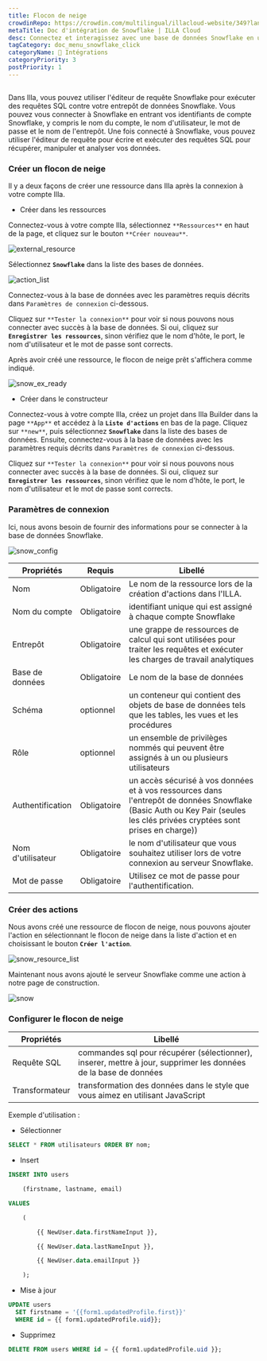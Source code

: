 ```yaml
---
title: Flocon de neige
crowdinRepo: https://crowdin.com/multilingual/illacloud-website/349?languages=fr&filter=basic&value=0
metaTitle: Doc d'intégration de Snowflake | ILLA Cloud
desc: Connectez et interagissez avec une base de données Snowflake en utilisant ILLA Cloud. Créez des applications qui peuvent interroger, manipuler et visualiser des données. Automatiser et optimiser les flux de données.
tagCategory: doc_menu_snowflake_click
categoryName: 🔨 Intégrations
categoryPriority: 3
postPriority: 1
---
```


## <h2 hidden>Qu'est-ce que le flocon de neige ?</h2>

Dans Illa, vous pouvez utiliser l'éditeur de requête Snowflake pour exécuter des requêtes SQL contre votre entrepôt de données Snowflake. Vous pouvez vous connecter à Snowflake en entrant vos identifiants de compte Snowflake, y compris le nom du compte, le nom d'utilisateur, le mot de passe et le nom de l'entrepôt. Une fois connecté à Snowflake, vous pouvez utiliser l'éditeur de requête pour écrire et exécuter des requêtes SQL pour récupérer, manipuler et analyser vos données.

### Créer un flocon de neige

Il y a deux façons de créer une ressource dans Illa après la connexion à votre compte Illa.

-   Créer dans les ressources

Connectez-vous à votre compte Illa, sélectionnez `**Ressources**` en haut de la page, et cliquez sur le bouton `**Créer nouveau**`.

![external_resource](https://cdn.illacloud.com/official-website/img/docs/external_resource.png)

Sélectionnez **`Snowflake`** dans la liste des bases de données.

![action_list](https://cdn.illacloud.com/official-website/img/docs/action_list.png)

Connectez-vous à la base de données avec les paramètres requis décrits dans `Paramètres de connexion` ci-dessous.

Cliquez sur `**Tester la connexion**` pour voir si nous pouvons nous connecter avec succès à la base de données. Si oui, cliquez sur **`Enregistrer les ressources`**, sinon vérifiez que le nom d'hôte, le port, le nom d'utilisateur et le mot de passe sont corrects.

Après avoir créé une ressource, le flocon de neige prêt s'affichera comme indiqué.

![snow_ex_ready](https://cdn.illacloud.com/official-website/img/docs/snow_ex_Ready.png)

-   Créer dans le constructeur

Connectez-vous à votre compte Illa, créez un projet dans Illa Builder dans la page `**App**` et accédez à la **`Liste d'actions`** en bas de la page. Cliquez sur `**new**`, puis sélectionnez **`Snowflake`** dans la liste des bases de données. Ensuite, connectez-vous à la base de données avec les paramètres requis décrits dans `Paramètres de connexion` ci-dessous.

Cliquez sur `**Tester la connexion**` pour voir si nous pouvons nous connecter avec succès à la base de données. Si oui, cliquez sur **`Enregistrer les ressources`**, sinon vérifiez que le nom d'hôte, le port, le nom d'utilisateur et le mot de passe sont corrects.

### Paramètres de connexion

Ici, nous avons besoin de fournir des informations pour se connecter à la base de données Snowflake.

![snow_config](https://cdn.illacloud.com/official-website/img/docs/snow_config.png)

| Propriétés              | Requis      | Libellé                                                                                                                                                                         |
| ----------------------- | ----------- | ------------------------------------------------------------------------------------------------------------------------------------------------------------------------------- |
| Nom                     | Obligatoire | Le nom de la ressource lors de la création d'actions dans l'ILLA.                                                                                                               |
| Nom du compte           | Obligatoire | identifiant unique qui est assigné à chaque compte Snowflake                                                                                                                    |
| Entrepôt                | Obligatoire | une grappe de ressources de calcul qui sont utilisées pour traiter les requêtes et exécuter les charges de travail analytiques                                                  |
| Base de données         | Obligatoire | Le nom de la base de données                                                                                                                                                    |
| Schéma                  | optionnel   | un conteneur qui contient des objets de base de données tels que les tables, les vues et les procédures                                                                         |
| Rôle                    | optionnel   | un ensemble de privilèges nommés qui peuvent être assignés à un ou plusieurs utilisateurs                                                                                       |
| Authentification        | Obligatoire | un accès sécurisé à vos données et à vos ressources dans l'entrepôt de données Snowflake (Basic Auth ou Key Pair (seules les clés privées cryptées sont prises en charge))      |
| Nom d'utilisateur       | Obligatoire | le nom d'utilisateur que vous souhaitez utiliser lors de votre connexion au serveur Snowflake.                                                                                  |
| Mot de passe            | Obligatoire | Utilisez ce mot de passe pour l'authentification.                                                                                                                               |

### Créer des actions

Nous avons créé une ressource de flocon de neige, nous pouvons ajouter l'action en sélectionnant le flocon de neige dans la liste d'action et en choisissant le bouton **`Créer l'action`**.

![snow_resource_list](https://cdn.illacloud.com/official-website/img/docs/snow_resource_list.png)

Maintenant nous avons ajouté le serveur Snowflake comme une action à notre page de construction.

![snow](https://cdn.illacloud.com/official-website/img/docs/snow.png)

### Configurer le flocon de neige

| Propriétés     | Libellé                                                                                                          |
| -------------- | ---------------------------------------------------------------------------------------------------------------- |
| Requête SQL    | commandes sql pour récupérer (sélectionner), inserer, mettre à jour, supprimer les données de la base de données |
| Transformateur | transformation des données dans le style que vous aimez en utilisant JavaScript                                  |

Exemple d'utilisation :

-   Sélectionner

```sql
SELECT * FROM utilisateurs ORDER BY nom;
```

-   Insert

```sql
INSERT INTO users

	(firstname, lastname, email)

VALUES

	(

		{{ NewUser.data.firstNameInput }},

		{{ NewUser.data.lastNameInput }},

		{{ NewUser.data.emailInput }}

	);
```

-   Mise à jour

```sql
UPDATE users
  SET firstname = '{{form1.updatedProfile.first}}'
  WHERE id = {{ form1.updatedProfile.uid}};
```

-   Supprimez

```sql
DELETE FROM users WHERE id = {{ form1.updatedProfile.uid }};
```

